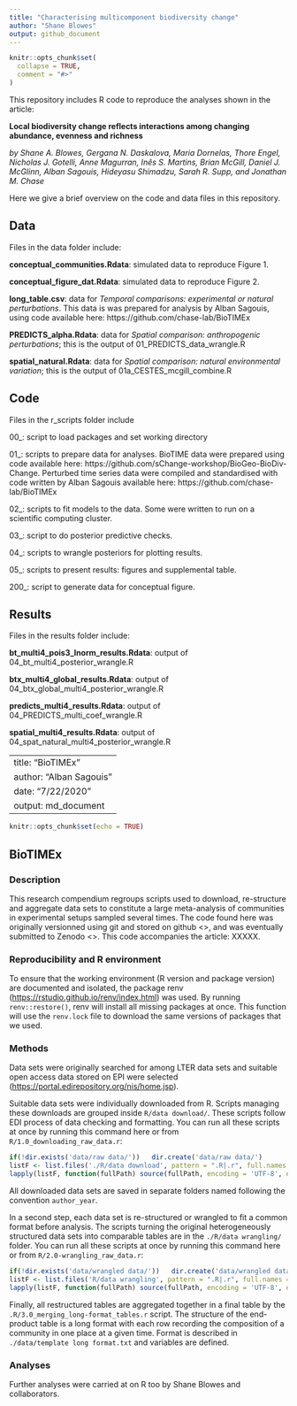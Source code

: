 ```yaml
---
title: "Characterising multicomponent biodiversity change"
author: "Shane Blowes"
output: github_document
---
```


<!-- README.md is generated from README.Rmd. Please edit that file -->

```r
knitr::opts_chunk$set(
  collapse = TRUE,
  comment = "#>"
)
```

<!-- badges: start -->
<!-- badges: end -->

This repository includes R code to reproduce the analyses shown in the article: 

**Local biodiversity change reflects interactions among changing abundance, evenness and richness**

*by Shane A. Blowes, Gergana N. Daskalova, Maria Dornelas, Thore Engel, Nicholas J. Gotelli, Anne Magurran, Inês S. Martins, Brian McGill, Daniel J. McGlinn, Alban Sagouis, Hideyasu Shimadzu, Sarah R. Supp, and Jonathan M. Chase*

Here we give a brief overview on the code and data files in this repository.

## Data

Files in the data folder include:

**conceptual_communities.Rdata**: simulated data to reproduce Figure 1.

**conceptual_figure_dat.Rdata**: simulated data to reproduce Figure 2.

**long_table.csv**: data for *Temporal comparisons: experimental or natural perturbations*. This data is was prepared for analysis by Alban Sagouis, using code available here: https://github.com/chase-lab/BioTIMEx

**PREDICTS_alpha.Rdata**: data for *Spatial comparison: anthropogenic perturbations*; this is the output of 01_PREDICTS_data_wrangle.R 

**spatial_natural.Rdata**: data for *Spatial comparison: natural environmental variation*; this is the output of 01a_CESTES_mcgill_combine.R


## Code 
Files in the r_scripts folder include

00_: script to load packages and set working directory

01_: scripts to prepare data for analyses. BioTIME data were prepared using code available here: https://github.com/sChange-workshop/BioGeo-BioDiv-Change. Perturbed time series data were compiled and standardised with code written by Alban Sagouis available here: https://github.com/chase-lab/BioTIMEx 

02_: scripts to fit models to the data. Some were written to run on a scientific computing cluster.

03_: script to do posterior predictive checks.

04_: scripts to wrangle posteriors for plotting results.

05_: scripts to present results: figures and supplemental table.

200_: script to generate data for conceptual figure.

## Results
Files in the results folder include:

**bt_multi4_pois3_lnorm_results.Rdata**: output of 04_bt_multi4_posterior_wrangle.R

**btx_multi4_global_results.Rdata**: output of 04_btx_global_multi4_posterior_wrangle.R

**predicts_multi4_results.Rdata**: output of 04_PREDICTS_multi_coef_wrangle.R

**spatial_multi4_results.Rdata**: output of 04_spat_natural_multi4_posterior_wrangle.R


---
title: "BioTIMEx"
author: "Alban Sagouis"
date: "7/22/2020"
output: md_document
---

```r
knitr::opts_chunk$set(echo = TRUE)
```

## BioTIMEx

### Description
This research compendium regroups scripts used to download, re-structure and aggregate data sets to constitute a large meta-analysis of communities in experimental setups sampled several times.
The code found here was originally versionned using git and stored on github <>, and was eventually submitted to Zenodo <>. This code accompanies the article: XXXXX.

### Reproducibility and R environment
To ensure that the working environment (R version and package version) are documented and isolated, the package renv (<https://rstudio.github.io/renv/index.html>) was used. By running `renv::restore()`, renv will install all missing packages at once. This function will use the `renv.lock` file to download the same versions of packages that we used.

### Methods
Data sets were originally searched for among LTER data sets and suitable open access data stored on EPI were selected (<https://portal.edirepository.org/nis/home.jsp>).

Suitable data sets were individually downloaded from R. Scripts managing these downloads are grouped inside `R/data download/`. These scripts follow EDI process of data checking and formatting. You can run all these scripts at once by running this command here or from `R/1.0_downloading_raw_data.r`:

```r
if(!dir.exists('data/raw data/'))   dir.create('data/raw data/')
listF <- list.files('./R/data download', pattern = ".R|.r", full.names = TRUE)
lapply(listF, function(fullPath) source(fullPath, encoding = 'UTF-8', echo = FALSE, local = TRUE))
```

All downloaded data sets are saved in separate folders named following the convention `author_year`.

In a second step, each data set is re-structured or wrangled to fit a common format before analysis. The scripts turning the original heterogeneously structured data sets into comparable tables are in the `./R/data wrangling/` folder. You can run all these scripts at once by running this command here or from `R/2.0-wrangling_raw_data.r`:

```r
if(!dir.exists('data/wrangled data/'))   dir.create('data/wrangled data/')
listF <- list.files('R/data wrangling', pattern = ".R|.r", full.names = TRUE)
lapply(listF, function(fullPath) source(fullPath, encoding = 'UTF-8', echo = FALSE, local = TRUE))
```

Finally, all restructured tables are aggregated together in a final table by the `.R/3.0_merging_long-format_tables.r` script. The structure of the end-product table is a long format with each row recording the composition of a community in one place at a given time. Format is described in `./data/template long format.txt` and variables are defined.

### Analyses
Further analyses were carried at on R too by Shane Blowes and collaborators.

